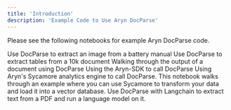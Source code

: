 ```yaml
---
title: 'Introduction'
description: 'Example Code to Use Aryn DocParse'
---
```


Please see the following notebooks for example Aryn DocParse code.

<CardGroup cols={2}>
  <Card
    title="Image Extraction from PDFs using DocParse"
    icon="image"
    href="https://colab.research.google.com/drive/1n5zRm5hfHhxs7dA0FncC44VjlpiPJLWq?usp=sharing"
  >
    Use DocParse to extract an image from a battery manual
  </Card>
    <Card
    title="Table Extraction from PDFs using DocParse"
    icon="table"
    href="https://colab.research.google.com/drive/1Qpd-llPC-EPzuTwLfnguMnrQk0eclyqJ?usp=sharing"
  >
    Use DocParse to extract tables from a 10k document
  </Card>
    <Card
    title="DocParse Step-by-Step Output Walkthrough"
    icon="person-walking"
    href="https://colab.research.google.com/drive/120STOQ5wGIpFUbgS7Gcld_PVW-CfLWOg"
  >
    Walking through the output of a document using DocParse
  </Card>
  <Card
    title="Using the Aryn-SDK to call DocParse"
    icon="rectangle-terminal"
    href="https://github.com/aryn-ai/sycamore/blob/main/notebooks/ArynPartitionerPython.ipynb"
  >
    Using the Aryn-SDK to call DocParse
  </Card>
  <Card
    title="Using Sycamore to call DocParse"
    icon="tree"
    href="https://github.com/aryn-ai/sycamore/blob/main/notebooks/pinecone-writer.ipynb"
  >
    Using Aryn's Sycamore analytics engine to call DocParse. This notebook walks through an example where you can use Sycamore to transform your data and load it into a vector database.
  </Card>
    <Card
    title="Using DocParse and Langchain"
    icon="link"
    href="https://github.com/aryn-ai/sycamore/blob/main/notebooks/ArynPartitionerWithLangchain.ipynb"
  >
    Use DocParse with Langchain to extract text from a PDF and run a language model on it.
  </Card>
</CardGroup>

